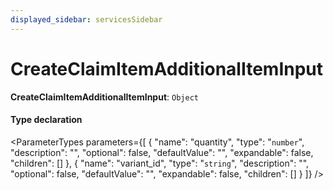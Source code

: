 ```yaml
---
displayed_sidebar: servicesSidebar
---
```



# CreateClaimItemAdditionalItemInput

 **CreateClaimItemAdditionalItemInput**: `Object`

#### Type declaration

<ParameterTypes parameters={[
  {
    "name": "quantity",
    "type": "`number`",
    "description": "",
    "optional": false,
    "defaultValue": "",
    "expandable": false,
    "children": []
  },
  {
    "name": "variant_id",
    "type": "`string`",
    "description": "",
    "optional": false,
    "defaultValue": "",
    "expandable": false,
    "children": []
  }
]} />
